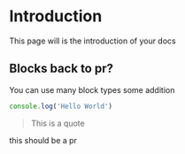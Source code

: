 # Introduction

This page will is the introduction of your docs

## Blocks back to pr?

You can use many block types some addition

```js
console.log('Hello World')
```

> This is a quote

this should be a pr